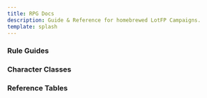 ```yaml
---
title: RPG Docs
description: Guide & Reference for homebrewed LotFP Campaigns.
template: splash
---
```



### Rule Guides

<CardGrid>
  <LinkCard title="Character creation &#x1F9D9;" href="guides/character" description="Create your character." />
  <LinkCard title="Adventuring &#x1F5FA;" href="guides/adventuring" description="Time, space, light and the senses." />
  <LinkCard
    title="Encounters &#x1F409;"
    href="guides/encounters"
    description="Meeting others in uncertain circumstances."
  />
  <LinkCard title="Hazards &#x2620;" href="guides/hazards" description="Things that could cause damage or death." />
  <LinkCard title="Skills &#x2692;" href="guides/skills" description="What can a character do?" />
  <LinkCard title="Combat &#x2694;" href="guides/combat/actions" description="Things to do in a Round." />
  <LinkCard title="Intricacies &#x1F525;" href="guides/combat/intricacies" description="Other combat issues." />
</CardGrid>

### Character Classes

<CardGrid>
  <LinkCard title="Cleric" href="/guides/classes/cleric" description="Combat Support and spells" />
  <LinkCard title="Fighter" href="/guides/classes/fighter" description="Combat only" />
</CardGrid>

### Reference Tables

<CardGrid>
  <LinkCard title="Armor/Cover &#x1F6E1;" href="reference/armor_cover" description="Armor & Cover Tables." />
  <LinkCard title="Mêlée &#x1F5E1;" href="reference/melee" description="Mêlée Weapons Table." />
  <LinkCard title="Missile &#x1F3F9;" href="reference/missile" description="Missile Weapons Table." />
  <LinkCard title="Reactions &#x1F9DF;" href="reference/reactions" description="Encounter Reaction Table." />
</CardGrid>
